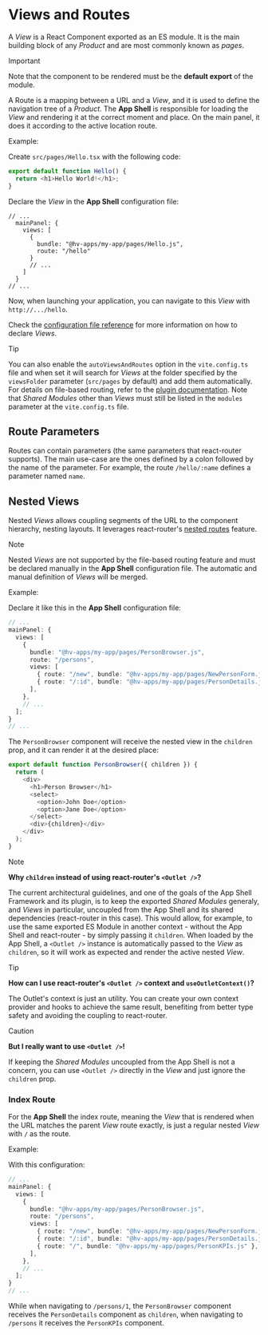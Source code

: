 # Views and Routes

A _View_ is a React Component exported as an ES module. It is the main building block of any _Product_ and are most commonly known as _pages_.

> [!IMPORTANT]
> Note that the component to be rendered must be the **default export** of the module.

A Route is a mapping between a URL and a _View_, and it is used to define the navigation tree of a _Product_. The **App Shell** is responsible for loading the _View_ and rendering it at the correct moment and place. On the main panel, it does it according to the active location route.

Example:

Create `src/pages/Hello.tsx` with the following code:

```typescript
export default function Hello() {
  return <h1>Hello World!</h1>;
}
```

Declare the _View_ in the **App Shell** configuration file:

```jsonc
// ...
  mainPanel: {
    views: [
      {
        bundle: "@hv-apps/my-app/pages/Hello.js",
        route: "/hello"
      }
      // ...
    ]
  }
// ...
```

Now, when launching your application, you can navigate to this _View_ with `http://.../hello`.

Check the [configuration file reference](./config-file.md#main-panel) for more information on how to declare _Views_.

> [!TIP]
> You can also enable the `autoViewsAndRoutes` option in the `vite.config.ts` file and when set it will search for _Views_ at the folder specified by the `viewsFolder` parameter (`src/pages` by default) and add them automatically. For details on file-based routing, refer to the [plugin documentation](../client/packages/app-shell-vite-plugin/README.md). Note that _Shared Modules_ other than _Views_ must still be listed in the `modules` parameter at the `vite.config.ts` file.

## Route Parameters

Routes can contain parameters (the same parameters that react-router supports). The main use-case are the ones defined by a colon followed by the name of the parameter. For example, the route `/hello/:name` defines a parameter named `name`.

## Nested Views

Nested _Views_ allows coupling segments of the URL to the component hierarchy, nesting layouts. It leverages react-router's [nested routes](https://reactrouter.com/en/main/start/overview#nested-routes) feature.

> [!NOTE]
> Nested _Views_ are not supported by the file-based routing feature and must be declared manually in the **App Shell** configuration file.
> The automatic and manual definition of _Views_ will be merged.

Example:

Declare it like this in the **App Shell** configuration file:

```typescript
// ...
mainPanel: {
  views: [
    {
      bundle: "@hv-apps/my-app/pages/PersonBrowser.js",
      route: "/persons",
      views: [
        { route: "/new", bundle: "@hv-apps/my-app/pages/NewPersonForm.js" },
        { route: "/:id", bundle: "@hv-apps/my-app/pages/PersonDetails.js" },
      ],
    },
    // ...
  ];
}
// ...
```

The `PersonBrowser` component will receive the nested view in the `children` prop, and it can render it at the desired place:

```typescript
export default function PersonBrowser({ children }) {
  return (
    <div>
      <h1>Person Browser</h1>
      <select>
        <option>John Doe</option>
        <option>Jane Doe</option>
      </select>
      <div>{children}</div>
    </div>
  );
}
```

> [!NOTE]
> **Why `children` instead of using react-router's `<Outlet />`?**
>
> The current architectural guidelines, and one of the goals of the App Shell Framework and its plugin, is to keep the exported _Shared Modules_ generaly, and _Views_ in particular, uncoupled from the App Shell and its shared dependencies (react-router in this case). This would allow, for example, to use the same exported ES Module in another context - without the App Shell and react-router - by simply passing it `children`.
> When loaded by the App Shell, a `<Outlet />` instance is automatically passed to the _View_ as `children`, so it will work as expected and render the active nested _View_.

> [!TIP]
> **How can I use react-router's `<Outlet />` context and `useOutletContext()`?**
>
> The Outlet's context is just an utility. You can create your own context provider and hooks to achieve the same result, benefiting from better type safety and avoiding the coupling to react-router.

> [!CAUTION]
> **But I really want to use `<Outlet />`!**
>
> If keeping the _Shared Modules_ uncoupled from the App Shell is not a concern, you can use `<Outlet />` directly in the _View_ and just ignore the `children` prop.

### Index Route

For the **App Shell** the index route, meaning the _View_ that is rendered when the URL matches the parent _View_ route exactly, is just a regular nested _View_ with `/` as the route.

Example:

With this configuration:

```typescript
// ...
mainPanel: {
  views: [
    {
      bundle: "@hv-apps/my-app/pages/PersonBrowser.js",
      route: "/persons",
      views: [
        { route: "/new", bundle: "@hv-apps/my-app/pages/NewPersonForm.js" },
        { route: "/:id", bundle: "@hv-apps/my-app/pages/PersonDetails.js" },
        { route: "/", bundle: "@hv-apps/my-app/pages/PersonKPIs.js" },
      ],
    },
    // ...
  ];
}
// ...
```

While when navigating to `/persons/1`, the `PersonBrowser` component receives the `PersonDetails` component as `children`, when navigating to `/persons` it receives the `PersonKPIs` component.
